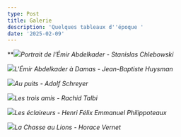 ```yaml
---
type: Post
title: Galerie
description: 'Quelques tableaux d''époque '
date: '2025-02-09'
---
```

\*\*![](/images/Portrait%20de%20L'Emir%20Abdelkader.jpg)*Portrait de l'Émir Abdelkader - Stanislas Chlebowski*

![](/images/Emir%20Abdelkader%20%C3%A0%20Damas%20-%20Jean-Baptiste%20Huysman%20.jpg)*L'Émir Abdelkader à Damas - Jean-Baptiste Huysman*

![](/images/Au%20puits%20-%20Adolf%20Schreyer.jpeg)*Au puits - Adolf Schreyer*

![](/images/Les%20trois%20amis%20-%20Rachid%20Talbi.jpeg)*Les trois amis - Rachid Talbi*

![](/images/Les%20%C3%A9claireurs%20-%20Henri%20F%C3%A9lix%20Emmanuel%20Philippoteaux.jpg)*Les éclaireurs - Henri Félix Emmanuel Philippoteaux*

![](/images/La%20Chasse%20au%20Lions%20-%20Horace%20Vernet.jpeg)*La Chasse au Lions - Horace Vernet*
